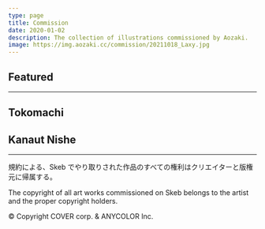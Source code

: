 ```yaml
---
type: page
title: Commission
date: 2020-01-02
description: The collection of illustrations commissioned by Aozaki.
image: https://img.aozaki.cc/commission/20211018_Laxy.jpg
---
```



## Featured

<Featured Featured="true" />

---

## Tokomachi

<Stale Character="tkmt" />

## Kanaut Nishe

<Stale Character="nishe" />

---

<div className="text-center text-xs">

規約による、Skeb でやり取りされた作品のすべての権利はクリエイターと版権元に帰属する。

The copyright of all art works commissioned on Skeb belongs to the artist and the proper copyright holders.

© Copyright COVER corp. & ANYCOLOR Inc.

</div>
